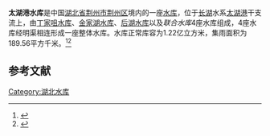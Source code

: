 {{Infobox Reservoir 
|name = 太湖港水库
|nickname = 
|image = 
|image_caption = 
|map = 
|map_caption = 
|pushpin_map = 
|pushpin_map_caption = 
|code = BFA03000262
|class = 大（二）型水库
|location_of_reservoir = [[湖北省|湖北省]][[荆州市|荆州市]][[荆州区|荆州区]]
|location_of_dam = 
|inflow = 
|outflow = 
|catchment_area = 190
|reservoir_area = 
|mean_depth = 
|maximum_depth = 
|flood_level = 
|normal_water_level = 
|dead_water_level = 
|water_quality = 
|island = 
|maximum_storage_capacity = 
|normal_storage_capacity = 1.22亿
|dead_storage_capacity = 
|type_of_dam = 
|elevation_of_dam = 
|height_of_dam = 
|length_of_dam = 
|width_of_dam = 
|installed_capacity = 
|irrigated_area =
|start = 
|complete =
|cost = 
|emigrate = 
|latd = 30.4512
|latm = 
|lats = 
|latNS = N
|longd = 112.01
|longm = 
|longs = 
|longEW = E
|website = 
|footnotes = 
}}
'''太湖港水库'''是中国[[湖北省|湖北省]][[荆州市|荆州市]][[荆州区|荆州区]]境内的一座[[水库|水库]]，位于[[长湖|长湖]]水系[[太湖港|太湖港]]干支流上，由[[丁家咀水库|丁家咀水库]]、[[金家湖水库|金家湖水库]]、[[后湖水库|后湖水库]]以及''联合水库''4座水库组成，4座水库经明渠相连形成一座整体水库。水库正常库容为1.22亿立方米，集雨面积为189.56平方千米。<ref>{{cite web |url=http://www.jzslw.gov.cn/read.aspx?id=1445 |title=太湖港水库工程简介 |deadurl=yes |archiveurl=https://web.archive.org/web/20140315131242/http://www.jzslw.gov.cn/read.aspx?id=1445 |archivedate=2014-03-15 |access-date=2014-03-15 }}</ref><ref>{{cite web |url=http://www.jzslw.gov.cn/read.aspx?id=883 |title=太湖港水库风景区简介 |deadurl=yes |archiveurl=https://web.archive.org/web/20140315155227/http://www.jzslw.gov.cn/read.aspx?id=883 |archivedate=2014-03-15 |access-date=2014-03-15 }}</ref>
== 参考文献 ==
{{Reflist}}

{{湖北小作品}}

[[Category:湖北水库|Category:湖北水库]]